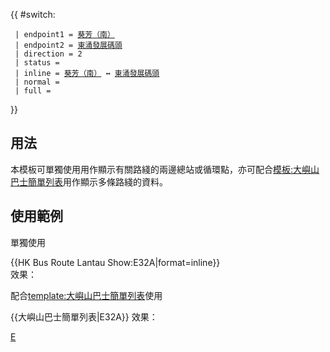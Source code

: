 {{ #switch: {{{format|}}}
  | endpoint1 = [[貨櫃碼頭路公共運輸交匯處|葵芳（南）]]
  | endpoint2 = [[東涌新發展碼頭巴士總站|東涌發展碼頭]]
  | direction = 2
  | status = 
  | inline = [[貨櫃碼頭路公共運輸交匯處|葵芳（南）]] ↔ [[東涌新發展碼頭巴士總站|東涌發展碼頭]]
  | normal = 
  | full =
}}<noinclude>

==用法==
本模板可單獨使用用作顯示有關路綫的兩邊總站或循環點，亦可配合[[模板:大嶼山巴士簡單列表]]用作顯示多條路綫的資料。

==使用範例==
;單獨使用
<nowiki>{{HK Bus Route Lantau Show:E32A|format=inline}}</nowiki><br>
效果：{{HK Bus Route Lantau Show:E32A|format=inline}}

;配合[[template:大嶼山巴士簡單列表]]使用
<nowiki>{{大嶼山巴士簡單列表|E32A}}</nowiki>
效果：{{大嶼山巴士簡單列表|E32A}}
[[Category:龍運巴士路線模板|E]]</noinclude>